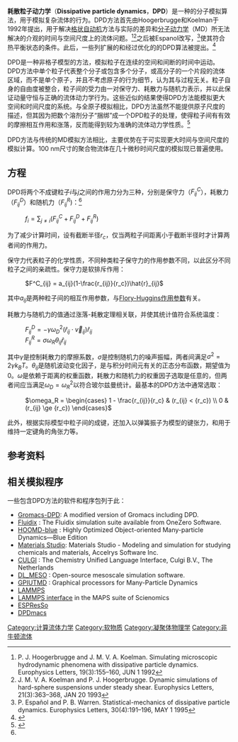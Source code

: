 '''耗散粒子动力学'''（'''Dissipative particle dynamics'''，'''DPD'''）是一种{{en-link|粗粒化|Coarse-grained_modeling}}的分子模拟算法，用于模拟复杂流体的行为。DPD方法首先由Hoogerbrugge和Koelman于1992年提出，用于解决[[格状自动机|格状自动机]]方法与实际的差异和[[分子动力学|分子动力学]]（MD）所无法解决的介观的时间与空间尺度上的流体问题。<ref>P. J. Hoogerbrugge and J. M. V. A. Koelman. Simulating microscopic hydrodynamic phenomena with dissipative particle dynamics. Europhysics Letters, 19(3):155–160, JUN 1 1992</ref><ref>J. M. V. A. Koelman and P. J. Hoogerbrugge. Dynamic simulations of hard-sphere suspensions under steady shear. Europhysics Letters, 21(3):363–368, JAN 20 1993</ref>之后被Espanol改写，<ref>P. Español and P. B. Warren. Statistical-mechanics of dissipative particle dynamics. Europhysics Letters, 30(4):191–196, MAY 1 1995</ref>使其符合热平衡状态的条件。此后，一些列扩展的和经过优化的的DPD算法被提出。<ref>{{Cite web |url=http://pubs.acs.org/doi/pdfplus/10.1021/ct3000876 |title=N. Goga, A.J. Rzepiela, A.H. de Vries, S.J. Marrink, H.J.C. Berendsen: Efficient algorithms for Langevin and DPD dynamics, J. Chem. Th. Comp., 2012, DOI:10.1021/ct3000876 |access-date=2013-11-14 |archive-date=2019-06-29 |archive-url=https://web.archive.org/web/20190629085854/https://pubs.acs.org/doi/pdfplus/10.1021/ct3000876 |dead-url=no }}</ref>

DPD是一种非格子模型的方法，模拟粒子在连续的空间和间断的时间中运动。DPD方法中单个粒子代表整个分子或包含多个分子，或高分子的一个片段的流体区域，而不是单个原子，并且不考虑原子的行为细节，认为其与过程无关。粒子自身的自由度被整合，粒子间的受力由一对保守力、耗散力与随机力表示，并以此保证动量守恒与正确的流体动力学行为。这些近似的结果使得DPD方法能模拟更大空间和时间尺度的系统。与全原子模拟相比，DPD方法虽然不能提供原子尺度的描述，但其因为把数个溶剂分子“捆绑”成一个DPD粒子的处理，使得粒子间有有效的摩擦相互作用和涨落，反而能得到较为准确的流体动力学性质。<ref name="frenkel">{{cite book|author1=Daan Frenkel|coauthors=Berend Smit|title=Understanding Molecular Simulation: From Algorithms to Applications|url=https://archive.org/details/understandingmol00fren|date=2002|publisher=Academic Press|isbn=0-12-267351-4|pages=[https://archive.org/details/understandingmol00fren/page/n488 466]}}</ref>

DPD方法与传统的MD模拟方法相比，主要优势在于可实现更大时间与空间尺度的模拟计算。100 nm尺寸的聚合物流体在几十微秒时间尺度的模拟现已普遍使用。
==方程==
DPD将两个不成键粒子''i''与''j''之间的作用力分为三种，分别是保守力（<math>F^C_{ij}</math>），耗散力（<math>F^D_{ij}</math>）和随机力（<math>F^R_{ij}</math>)：<ref name="frenkel"/>
: <math> f_i = \sum_{j \ne i}(F^C_{ij} + F^D_{ij} + F^R_{ij})</math>

为了减少计算时间，设有截断半径<math>r_c</math>，仅当两粒子间距离小于截断半径时才计算两者间的作用力。

保守力代表粒子的化学性质，不同种类粒子保守力的作用参数不同，以此区分不同粒子之间的亲疏性。保守力是软排斥作用：
: <math>F^C_{ij} = a_{ij}(1-\frac{r_{ij}}{r_c})\hat{r}_{ij}</math>
其中<math>a_{ij}</math>是两种粒子间的相互作用参数，与[[弗洛里－哈金斯溶液理论|Flory-Huggins作用参数]]有关。

耗散力与随机力的值通过涨落-耗散定理相关联，并使其统计值符合系统温度：
: <math>F^D_{ij} = -\gamma\omega_D^{2}(\hat{r}_{ij}\cdot\vec{v}_{ij})\hat{r}_{ij}</math>
: <math>F^R_{ij} = \sigma\omega_R\theta_{ij}\hat{r}_{ij}</math>
其中<math>\gamma</math>是控制耗散力的摩擦系数，<math>\sigma</math>是控制随机力的噪声振幅，两者间满足<math>\sigma^2 = 2\gamma k_B T</math>。<math>\theta_{ij}</math>是随机波动变化因子，是与积分时间元有关的正态分布函数，期望值为0。<math>\omega</math>是依赖于距离的权重函数，耗散力和随机力的权重因子选取是任意的，但两者间应当满足<math>\omega_D = \omega_R^2 </math>以符合玻尔兹曼统计。最基本的DPD方法中通常选取：
: <math> \omega_R = \begin{cases}
1 - \frac{r_{ij}}{r_c} & (r_{ij} < {r_c}) \\
0 & (r_{ij} \ge {r_c})
\end{cases}
</math>

此外，根据实际模型中粒子间的成键，还加入以弹簧振子为模型的键张力，和用于维持一定键角的角张力等。
==参考资料==
{{Reflist|2}}

==相关模拟程序==
一些包含DPD方法的软件和程序包列于此：
* [https://web.archive.org/web/20140503151537/http://md.chem.rug.nl/~ngoga/ Gromacs-DPD]: A modified version of Gromacs including DPD. 
* [http://www.onezero.ca Fluidix] {{Wayback|url=http://www.onezero.ca/ |date=20080112071055 }}: The Fluidix simulation suite available from OneZero Software.
* [http://codeblue.umich.edu/hoomd-blue/index.html HOOMD-blue] {{Wayback|url=http://codeblue.umich.edu/hoomd-blue/index.html |date=20111111003320 }}: Highly Optimized Object-oriented Many-particle Dynamics—Blue Edition
* [[Materials_Studio|Materials Studio]]: Materials Studio - Modeling and simulation for studying chemicals and materials, Accelrys Software Inc.
* [http://www.culgi.com CULGI] {{Wayback|url=http://www.culgi.com/ |date=20150611220709 }}: The Chemistry Unified Language Interface, Culgi B.V., The Netherlands
* [http://www.cse.scitech.ac.uk/ccg/software/DL_MESO/index.shtml DL_MESO] {{Wayback|url=http://www.cse.scitech.ac.uk/ccg/software/DL_MESO/index.shtml |date=20200219024150 }}: Open-source mesoscale simulation software.
* [http://gpiutmd.iut.ac.ir/index.php GPIUTMD] {{Wayback|url=http://gpiutmd.iut.ac.ir/index.php |date=20160304030938 }}: Graphical processors for Many-Particle Dynamics
* [http://lammps.sandia.gov/ LAMMPS] {{Wayback|url=http://lammps.sandia.gov/ |date=20060922210557 }}
* [https://web.archive.org/web/20130527151203/http://www.scienomics.com/products/lammps-dpd LAMMPS interface] in the MAPS suite of Scienomics
* [http://espressomd.org/ ESPResSo] {{Wayback|url=http://espressomd.org/ |date=20160604165236 }}
* [http://www.apmaths.uwo.ca/~mkarttu/dpdmacs.shtml DPDmacs] {{Wayback|url=http://www.apmaths.uwo.ca/~mkarttu/dpdmacs.shtml |date=20190127002025 }}

{{Physics-footer}}
{{DEFAULTSORT:H}}
[[Category:计算流体力学|Category:计算流体力学]]
[[Category:软物质|Category:软物质]]
[[Category:凝聚体物理学|Category:凝聚体物理学]]
[[Category:非牛顿流体|Category:非牛顿流体]]